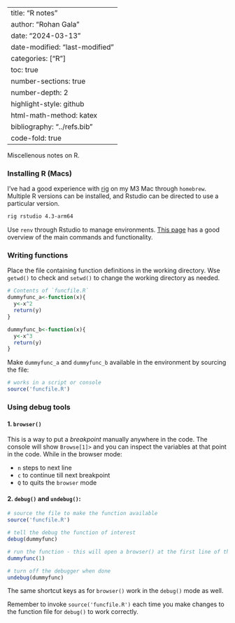 
---
title: "R notes"
author: "Rohan Gala"
date: "2024-03-13"
date-modified: "last-modified"
categories: ["R"]
toc: true
number-sections: true
number-depth: 2
highlight-style: github
html-math-method: katex
bibliography: "../refs.bib"
code-fold: true
---

Miscellenous notes on R. 

### Installing R (Macs)

I've had a good experience with [rig](https://github.com/r-lib/rig) on my M3 Mac through `homebrew`. Multiple R versions can be installed, and Rstudio can be directed to use a particular version. 

```bash
rig rstudio 4.3-arm64
```

Use `renv` through Rstudio to manage environments. [This page](https://rstudio.github.io/renv/articles/renv.html) has a good overview of the main commands and functionality.

### Writing functions

Place the file containing function definitions in the working directory. Wse `getwd()` to check and `setwd()` to change the working directory as needed.

```R
# Contents of `funcfile.R`
dummyfunc_a<-function(x){
  y<-x^2
  return(y)
}

dummyfunc_b<-function(x){
  y<-x^3
  return(y)
}
```

Make `dummyfunc_a` and `dummyfunc_b` available in the environment by sourcing the file:

```R
# works in a script or console
source('funcfile.R')
```

### Using debug tools

#### 1. `browser()`

This is a way to put a _breakpoint_ manually anywhere in the code. The console will show `Browse[1]>` and you can inspect the variables at that point in the code. While in the browser mode:

 - `n` steps to next line
 - `c` to continue till next breakpoint
 - `Q` to quits the `browser` mode

#### 2. `debug()` and `undebug()`:

```R
# source the file to make the function available
source('funcfile.R')

# tell the debug the function of interest
debug(dummyfunc)

# run the function - this will open a browser() at the first line of that function
dummyfunc(1)

# turn off the debugger when done
undebug(dummyfunc)
```

The same shortcut keys as for `browser()` work in the `debug()` mode as well.

::: {.callout-important appearance="warning" collapse=false icon=false}
Remember to invoke `source('funcfile.R')` each time you make changes to the function file for `debug()` to work correctly. 
:::
